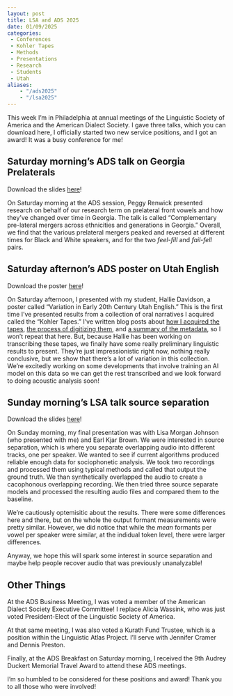 ```yaml
---
layout: post
title: LSA and ADS 2025
date: 01/09/2025
categories: 
 - Conferences
 - Kohler Tapes
 - Methods
 - Presentations
 - Research
 - Students
 - Utah
aliases: 
    - "/ads2025"
    - "/lsa2025"
---
```


This week I'm in Philadelphia at annual meetings of the Linguistic Society of America and the American Dialect Society. I gave three talks, which you can download here, I officially started two new service positions, and I got an award! It was a busy conference for me!

## Saturday morning's ADS talk on Georgia Prelaterals

:::callout-tip
Download the slides [here](/downloads/250111-ADS2025_GAPrelats.pdf)!
:::

On Saturday morning at the ADS session, Peggy Renwick presented research on behalf of our research term on prelateral front vowels and how they've changed over time in Georgia. The talk is called "Complementary pre-lateral mergers across ethnicities and generations in Georgia." Overall, we find that the various prelateral mergers peaked and reversed at different times for Black and White speakers, and for the two *feel-fill* and *fail-fell* pairs. 


## Saturday afternon's ADS poster on Utah English

:::callout-tip
Download the poster [here](/downloads/250111-ADS2025_Kohler.pdf)!
:::

On Saturday afternoon, I presented with my student, Hallie Davidson, a poster called "Variation in Early 20th Century Utah English." This is the first time I've presented results from a collection of oral narratives I acquired called the "Kohler Tapes." I've written blog posts about [how I acquired the tapes](/blog/kohler-tapes), [the process of digitizing them](/blog/kohler-tapes-update), and [a summary of the metadata](/blog/kohler-tapes-update2), so I won't repeat that here. But, because Hallie has been working on transcribing these tapes, we finally have some really preliminary linguistic results to present. They're just impressionistic right now, nothing really conclusive, but we show that there's a lot of variation in this collection. We're excitedly working on some developments that involve training an AI model on this data so we can get the rest transcribed and we look forward to doing acoustic analysis soon!

## Sunday morning's LSA talk source separation

:::callout-tip
Download the slides [here](/downloads/250112-LSA2025_SourceSeparation.pdf)!
:::

On Sunday morning, my final presentation was with Lisa Morgan Johnson (who presented with me) and Earl Kjar Brown. We were interested in source separation, which is where you separate overlapping audio into different tracks, one per speaker. We wanted to see if current algorithms produced reliable enough data for sociophonetic analysis. We took two recordings and processed them using typical methods and called that output the ground truth. We than synthetically overlapped the audio to create a cacophonous overlapping recording. We then tried three source separate models and processed the resulting audio files and compared them to the baseline. 

We're cautiously optemisitic about the results. There were some differences here and there, but on the whole the output formant measurements were pretty similar. However, we did notice that while the *mean* formants per vowel per speaker were similar, at the indidual token level, there were larger differences.

Anyway, we hope this will spark some interest in source separation and maybe help people recover audio that was previously unanalyzable!

## Other Things

At the ADS Business Meeting, I was voted a member of the American Dialect Society Executive Committee! I replace Alicia Wassink, who was just voted President-Elect of the Linguistic Society of America. 

At that same meeting, I was also voted a Kurath Fund Trustee, which is a position within the Linguistic Atlas Project. I'll serve with Jennifer Cramer and Dennis Preston.

Finally, at the ADS Breakfast on Saturday morning, I received the 9th Audrey Duckert Memorial Travel Award to attend these ADS meetings. 

I'm so humbled to be considered for these positions and award! Thank you to all those who were involved! 